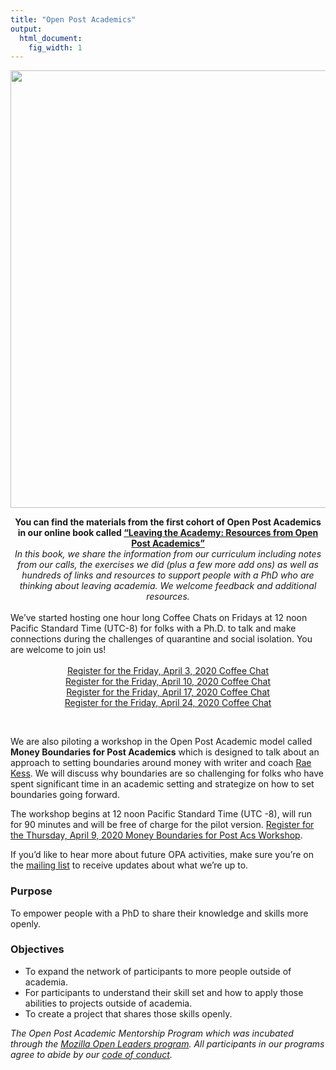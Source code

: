 ```yaml
---
title: "Open Post Academics"
output:
  html_document:
    fig_width: 1
---
```

<img src="images/BD_FLAME_Header.jpg" width="700px">



<center> **You can find the materials from the first cohort of Open Post Academics in our online book called ["Leaving the Academy: Resources from Open Post Academics"](http://book.openpostac.org/index.html)**</center> 


<center> *In this book, we share the information from our curriculum including notes from our calls, the exercises we did (plus a few more add ons) as well as hundreds of links and resources to support people with a PhD who are thinking about leaving academia. We welcome feedback and additional resources.* </center> 

<br> 
We've started hosting one hour long Coffee Chats on Fridays at 12 noon Pacific Standard Time (UTC-8) for folks with a Ph.D. to talk and make connections during the challenges of quarantine and social isolation. You are welcome to join us!   
<br>
<center> [Register for the Friday, April 3, 2020 Coffee Chat](https://zoom.us/meeting/register/u5Iodu2hrzkpx3-9OEfpv-4rVd6-WOaATQ)</center>

<center> [Register for the Friday, April 10, 2020 Coffee Chat](https://zoom.us/meeting/register/tJQud-6qqTguWkcRhTJfLduJQF5v4-lojQ)</center>

<center> [Register for the Friday, April 17, 2020 Coffee Chat](https://zoom.us/meeting/register/upwkf--spzstlyS6aXqcvHblyrVhJYjfaA)</center>

<center> [Register for the Friday, April 24, 2020 Coffee Chat](https://zoom.us/meeting/register/v5YofuCoqDMu9OpH9Gx3S2v46UjQgf40gw)</center>

<br>


We are also piloting a workshop in the Open Post Academic model called **Money Boundaries for Post Academics** which is designed to talk about an approach to setting boundaries around money with writer and coach [Rae Kess](https://www.raekess.com/). We will discuss why boundaries are so challenging for folks who have spent significant time in an academic setting and strategize on how to set boundaries going forward. 

The workshop begins at 12 noon Pacific Standard Time (UTC -8), will run for 90 minutes and will be free of charge for the pilot version. [Register for the Thursday, April 9, 2020 Money Boundaries for Post Acs Workshop](https://zoom.us/meeting/register/vJApfuCppjwodn_s1ncycvUVmngzVNqNwQ). 
<br>

If you'd like to hear more about future OPA activities, make sure you're on the [mailing list](https://mailchi.mp/2932ae7328f2/opa) to receive updates about what we're up to.   

### Purpose 
To empower people with a PhD to share their knowledge and skills more openly. 

### Objectives 
- To expand the network of participants to more people outside of academia. 
- For participants to understand their skill set and how to apply those abilities to projects outside of academia.
- To create a project that shares those skills openly. 



*The Open Post Academic Mentorship Program which was incubated through the [Mozilla Open Leaders program](https://foundation.mozilla.org/en/opportunity/mozilla-open-leaders/open-leaders-x/participants/). All participants in our programs agree to abide by our [code of conduct](https://docs.google.com/document/d/e/2PACX-1vSDndyEifMT03KAXBs22KHpFRWOa4Gld5vEOoKdcRmyDzQrrsktelKa1jRf9_JeYrC18cjEvce_i3Ri/pub).* 
